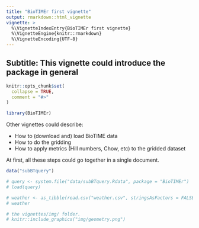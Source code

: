 ```yaml
---
title: "BioTIMEr first vignette"
output: rmarkdown::html_vignette
vignette: >
  %\VignetteIndexEntry{BioTIMEr first vignette}
  %\VignetteEngine{knitr::rmarkdown}
  %\VignetteEncoding{UTF-8}
---
```


## Subtitle: This vignette could introduce the package in general


```r
knitr::opts_chunk$set(
  collapse = TRUE,
  comment = "#>"
)
```

```r
library(BioTIMEr)
```


Other vignettes could describe:

* How to (download and) load BioTIME data
* How to do the gridding
* How to apply metrics (Hill numbers, Chow, etc) to the gridded dataset

At first, all these steps could go together in a single document.

```r
data("subBTquery")
```

```r
# query <- system.file("data/subBTquery.Rdata", package = "BioTIMEr")
# load(query)
```

```r
# weather <- as_tibble(read.csv("weather.csv", stringsAsFactors = FALSE))
# weather
```


```r
# the vignettes/img/ folder.
# knitr::include_graphics("img/geometry.png")
```



